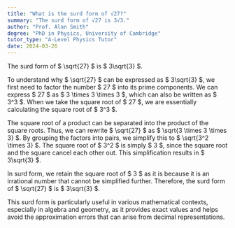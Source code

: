 ```yaml
---
title: "What is the surd form of √27?"
summary: "The surd form of √27 is 3√3."
author: "Prof. Alan Smith"
degree: "PhD in Physics, University of Cambridge"
tutor_type: "A-Level Physics Tutor"
date: 2024-03-26
---
```


The surd form of $ \sqrt{27} $ is $ 3\sqrt{3} $.

To understand why $ \sqrt{27} $ can be expressed as $ 3\sqrt{3} $, we first need to factor the number $ 27 $ into its prime components. We can express $ 27 $ as $ 3 \times 3 \times 3 $, which can also be written as $ 3^3 $. When we take the square root of $ 27 $, we are essentially calculating the square root of $ 3^3 $.

The square root of a product can be separated into the product of the square roots. Thus, we can rewrite $ \sqrt{27} $ as $ \sqrt{3 \times 3 \times 3} $. By grouping the factors into pairs, we simplify this to $ \sqrt{3^2 \times 3} $. The square root of $ 3^2 $ is simply $ 3 $, since the square root and the square cancel each other out. This simplification results in $ 3\sqrt{3} $.

In surd form, we retain the square root of $ 3 $ as it is because it is an irrational number that cannot be simplified further. Therefore, the surd form of $ \sqrt{27} $ is $ 3\sqrt{3} $. 

This surd form is particularly useful in various mathematical contexts, especially in algebra and geometry, as it provides exact values and helps avoid the approximation errors that can arise from decimal representations.
    